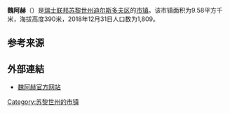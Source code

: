 {{Infobox settlement
| name = 魏阿赫
| native_name = {{lang|de|Weiach}}
| settlement_type = [[市镇_(瑞士)|瑞士市镇]]
| image_skyline = Weiach - Kirchenbezirk, Büelstrasse 17 - Kirche - Friedhof 2011-09-15 10-34-38 ShiftN.jpg
| image_caption = 魏阿赫风光
| image_seal = Weiach.svg
| image_map = Karte Gemeinde Weiach 2007.png
| map_caption = 魏阿赫在迪尔斯多夫区的位置
| pushpin_map = Switzerland
| pushpin_relief = Switzerland relief location map.jpg
| pushpin_label_position = bottom
| pushpin_map_caption = 魏阿赫在瑞士的位置
| subdivision_type = 国家
| subdivision_name = {{CHE}}
| subdivision_type1 = [[瑞士行政区划|州]]
| subdivision_name1 = [[File:Flag_of_Canton_of_Zürich.svg|16px]] [[苏黎世州|苏黎世州]]
| subdivision_type2 = [[区_(瑞士)|区]]
| subdivision_name2 = [[迪尔斯多夫区|迪尔斯多夫区]]
| elevation_m = 390
| area_total_km2 = 9.58
| population_as_of = 2018年12月31日
| population_footnotes = <ref>{{cite web|url=https://www.bfs.admin.ch/bfs/de/home/statistiken/bevoelkerung.assetdetail.7966022.html|title=Ständige Wohnbevölkerung nach Staatsangehörigkeitskategorie, Geschlecht und Gemeinde, Provisorische Jahresergebnisse, 2018|trans_title=瑞士联邦2018年按国籍、性别和市镇划分的常住人口统计表|date=2019-04-09|publisher=[[瑞士联邦统计署|瑞士联邦统计署]]|language=de|accessdate=2019-11-16|archive-date=2019-04-11|archive-url=https://web.archive.org/web/20190411063248/https://www.bfs.admin.ch/bfs/de/home/statistiken/bevoelkerung.assetdetail.7966022.html|dead-url=no}}</ref>
| population_total = 1809
| population_density_km2 = auto
| timezone = [[欧洲中部时间|CET]]
| utc_offset = +1
| timezone_DST = [[欧洲中部夏令时间|CEST]]
| utc_offset_DST = +2
| coordinates = {{coord|47|33|30|N|8|26|15|E|region:|display=inline,title}}
| postal_code_type = [[瑞士邮政编码系统|邮政编码]]
| postal_code = 8187
| blank_name = [[瑞士市镇官方编号|官方编号]]
| blank_info = 0102
| website = {{url|www.weiach.ch}}
}}

'''魏阿赫'''（{{lang-de|Weiach}}）是[[瑞士联邦|瑞士联邦]][[苏黎世州|苏黎世州]][[迪尔斯多夫区|迪尔斯多夫区]]的[[市镇_(瑞士)|市镇]]。该市镇面积为9.58平方千米，海拔高度390米，2018年12月31日人口数为1,809。

== 参考来源 ==
{{reflist}}

== 外部連結 ==
* [http://www.weiach.ch 魏阿赫官方网站] {{de icon}}

{{Authority control}}
{{Switzerland-geo-stub}}
{{DEFAULTSORT:Weiach}}
[[Category:苏黎世州的市镇|Category:苏黎世州的市镇]]